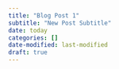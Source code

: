 ```yaml
---
title: "Blog Post 1"
subtitle: "New Post Subtitle"
date: today
categories: []
date-modified: last-modified
draft: true
---
```


